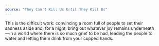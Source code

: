 ```yaml
---
source: "They Can't Kill Us Until They Kill Us"
---
```


This is the difficult work: convincing a room full of people to set their sadness aside and, for a night, bring out whatever joy remains underneath—in a world where there is so much grief to be had, leading the people to water and letting them drink from your cupped hands.
